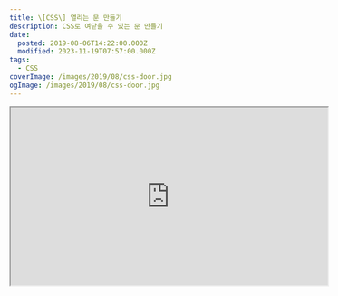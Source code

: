 ```yaml
---
title: \[CSS\] 열리는 문 만들기
description: CSS로 여닫을 수 있는 문 만들기
date:
  posted: 2019-08-06T14:22:00.000Z
  modified: 2023-11-19T07:57:00.000Z
tags:
  - CSS
coverImage: /images/2019/08/css-door.jpg
ogImage: /images/2019/08/css-door.jpg
---
```


<iframe src="https://marshallku.github.io/css-3d-door/" width="560" height="315" />

문을 두드려보세요! (닫으실 때도 문을 누르셔야 닫힙니다.)

---

[깃허브](https://github.com/marshallku/css-3d-door)

갤러리 정리하다 Knock Knock 티저 보고 생각나 급하게 만들어본 문입니다. ㅋㅋㅋ

문은 3d로 만들어보려다 데스크탑에선 딱 맞췄는데 화면이 작아지니까 입체로 만들려고 덧댄 부분들이 뒤틀리더라고요 ㅠㅠ 이건 시간 내서 제대로 해봐야 하지 않을까 싶습니다.

[Knock Knock 티저 비디오](https://youtu.be/EnS%5FgPnx70o)에서 문 두드리는 소리를 가져왔고, 문도 티저 이미지에서 ?만 잘라내서 사용했습니다.

## CSS

```css
body.doorOpened #door {
    transform: perspective(100vw) rotateY(-80deg)
}
```

문을 여는데 제일 중요한 CSS만 가져왔습니다.

글 적기 편하려고 transform perspective를 썼는데, 굳이 이렇게 하지 않으시고 부모 요소에 perspective를 주셔도 됩니다.

```css
#doorWrap {
    position: absolute;
    bottom: 10vh;
    left: 50%;
    transform: translateX(-50%);
    background: #fff;
    z-index: 5;
    clip: rect(-5vh, auto, 100vh, auto);
    perspective: 100vw
}
```

#door 부모 요소에 적용된 CSS입니다.  
#door을 transform: rotateY(-80deg)만 주시고 perspective를 이렇게 주셔도 됩니다.

clip 부분은 문 여는 거랑은 관련 없고, 문 열면 채영 이미지 나오도록 하는 것 때문에 넣었는데,

![](/images/2019/08/css-door-채영.jpg)

문이 닫혀있을 땐 채영 이미지가 초록색 상자 부근에 있다가 현재 보이는 위치까지 오는데, 문이 닫혀있을 때, 문 밖에 보이면 안 되니 숨겨야 하는데, overflow: hidden을 써버리면 파란 동그라미 부분 (문이 열리며 밖으로 튀어나온 부분)도 같이 숨어버려서 clip을 이용해 잘랐습니다.

## Javascript

```js
const body = document.body;
let tmp;
window.onload = function () {
    document.getElementById("door").addEventListener("click", function () {
        (body.classList.contains("doorOpened") && tmp !== 1)
        ? (
            document.body.classList.remove("doorOpened")
        )
        : (
            tmp = 1,
            document.getElementById("knockknock").play(),
            setTimeout(function () {
                tmp = 0,
                    document.body.classList.add("doorOpened")
            }, 3000)
        )
    })
}
```

문 두드리는 소리만 아니었다면 굳이 JS를 쓸 필요가 없었을 텐데, 오디오를 재생하면서 JS를 안 쓸 방법은 딱히 떠오르질 않더라고요.

3초짜리 오디오라 문 두드리면 오디오 재생되고, 3초 후에 문 열리도록 해뒀습니다.